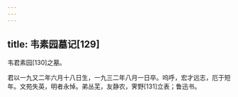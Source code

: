 ```yaml
---
---
---
```

title: 韦素园墓记[129]
---




韦君素园[130]之墓。

君以一九又二年六月十八日生，一九三二年八月一日卒。呜呼，宏才远志，厄于短年。文苑失英，明者永悼。弟丛芜，友静农，霁野[131]立表；鲁迅书。